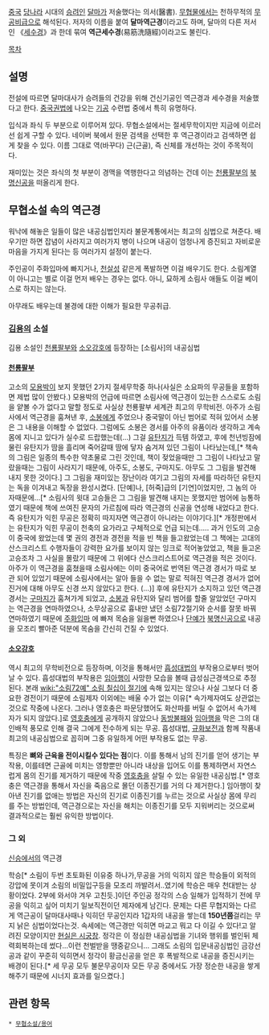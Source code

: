{{{+1 易筋經}}}

[[중국]] [[당나라]] 시대의 [[승려]]인 [[달마]]가 저술했다는 의서(醫書). [[무협물]]에서는 천하무적의 [[무공]][[비급]]으로 해석된다. 저자의 이름을 붙여 '''달마역근경'''이라고도 하며, 달마의 다른 저서인 《[[세수경]]》과 한데 묶여 '''역근세수경'''(易筋洗隨經)이라고도 불린다.

[[목차]]
== 설명 ==
전설에 따르면 달마대사가 승려들의 건강을 위해 건신기공인 역근경과 세수경을 저술했다고 한다. [[중국권법]]에 나오는 [[기공]] 수련법 중에서 특히 유명하다.

입식과 좌식 두 부분으로 이루어져 있다. 무협소설에서는 절세무학이지만 지금에 이르러선 쉽게 구할 수 있다. 네이버 북에서 원문 검색을 선택한 후 역근경이라고 검색하면 쉽게 찾을 수 있다. 이름 그대로 역(바꾸다) 근(근골), 즉 신체를 개선하는 것이 주목적이다.

재미있는 것은 좌식의 첫 부분이 경맥을 역행한다고 의념하는 건데 이는 [[천룡팔부]]의 [[북명신공]]을 떠올리게 한다.

== 무협소설 속의 역근경 ==
워낙에 해놓은 일들이 많은 내공심법인지라 불문계통에서는 최고의 심법으로 쳐준다. 배우기만 하면 잡념이 사라지고 여러가지 병이 나으며 내공이 엄청나게 증진되고 자비로운 마음을 가지게 된다는 등 여러가지 설정이 붙는다.

주인공이 주화입마에 빠지거나, [[천살성]] 같은게 폭발하면 이걸 배우기도 한다. 소림계열이 아니고는 별로 이걸 먼저 배우는 경우는 없다. 아니, 묘하게 소림사 애들도 이걸 베이스로 하지는 않는다.

아무래도 배우는데 불경에 대한 이해가 필요한 무공취급.

=== [[김용]]의 소설 ===
김용 소설인 [[천룡팔부]]와 [[소오강호]]에 등장하는 [소림사]의 내공심법

==== [[천룡팔부]] ====
고소의 [[모용박]]이 보지 못했던 2가지 절세무학중 하나(사실은 소요파의 무공들을 포함하면 제법 많이 안봤다.)
모용박의 언급에 따르면 소림사에 역근경이 있는한 스스로도 소림을 얕볼 수가 없다고 말할 정도로 사실상 천룡팔부 세계관 최고의 무학비전.
아주가 소림사에서 역근경을 훔쳐낸 후, [[소봉]]에게 주었으나 중국말이 아닌 범어로 적혀 있어서 소봉은 그 내용을 이해할 수 없었다. 그럼에도 소봉은 경서를 아주의 유품이라 생각하고 계속 몸에 지니고 있다가 실수로 드랍했는데(...) 그걸 [[유탄지]]가 득템 하였고, 후에 천년빙잠에 물린 유탄지가 땀을 흘리며 죽어갈때 땀에 닿자 숨겨져 있던 그림이 나타났는데,[* 책속의 그림은 일종의 특수한 약초물로 그린 것인데, 책이 젖었을때만 그 그림이 나타났고 말랐을때는 그림이 사라지기 때문에, 아주도, 소봉도, 구마지도. 아무도 그 그림을 발견해 내지 못한 것이다.] 그 그림을 재미있는 장난이라 여기고 그림의 자세를 따라하던 유탄지는 독을 이겨내고 독장을 완성시켰다. [단예]나, [허죽]급의 [기연]이었지만, 그 놈의 아자때문에...[* 소림사의 윗대 고승들은 그 그림을 발견해 내지는 못했지만 범어에 능통하였기 때문에 책에 쓰여진 문자의 가르침에 따라 역근경의 신공을 연성해 내었다고 한다. 즉 유탄지가 익힌 무공은 정확히 따지자면 역근경이 아니라는 이야기다.][* 개정판에서는 유탄지가 익힌 무공이 천축의 요가라고 구체적으로 언급 되는데..... 과거 인도의 고승이 중국에 왔었는데 몇 권의 경전과 경전을 적을 빈 책을 들고왔었는데 그 책에는 고대의 산스크리스트 수행자들이 강력한 요가를 보이지 않는 잉크로 적어놓았었고, 책을 들고온 고승조차 그 사실을 몰랐기 때문에 그 위에다 산스크리스트어로 역근경을 적은 것이다. 아주가 이 역근경을 훔쳤을때 소림사에는 이미 중국어로 번역된 역근경 경서가 따로 보관 되어 있었기 때문에 소림사에서는 알아 들을 수 없는 말로 적혀진 역근경 경서가 없어진거에 대해 아무도 신경 쓰지 않았다고 한다. (...)] 
후에 유탄지가 소지하고 있던 역근경 경서는 [[구마지]]가 훔쳐가게 되었고, [[소봉]]과 유탄지와 달리 범어를 할줄 알았었던 구마지는 역근경을 연마하였으나, 소무상공으로 흉내만 냈던 소림72절기와 순서를 잘못 바꿔 연마하였기 때문에 [[주화입마]] 에 빠져 목숨을 잃을뻔 하였으나 [[단예]]가 [[북명신공]]으로 내공을 모조리 빨아준 덕분에 목숨을 간신히 건질 수 있었다.    


==== [[소오강호]] ====
역시 최고의 무학비전으로 등장하며, 이것을 통해서만 [[흡성대법]]의 부작용으로부터 벗어날 수 있다. 흡성대법의 부작용은 [[임아행]]이 사망한 모습을 볼때 급성심근경색으로 추정된다. 본래 [[wiki:"소림72예" 소림 칠십이 절기]]에 속해 있지는 않으나 사실 그보다 더 중요한 경전이기 때문에 소림제자 이외에는 배울 수가 없는 이유[* 속가제자여도 상관없는 것으로 작중에 나온다. 그러나 영호충은 파문당했어도 화산파를 버릴 수 없어서 속가제자가 되지 않았다.]로 [[영호충]]에게 공개하지 않았으나 [[동방불패]]와 [[임아행]]을 막은 그의 대인배적 풍모로 인해 결국 그에게 전수하게 되는 무공. 흡성대법, [[규화보전]]과 함께 작품내 최고의 내공심법으로 꼽히며 그중 유일하게 어떤 부작용도 없는 무공.

특징은 '''뼈와 근육을 전이시킬수 있다는 점'''이다. 이를 통해서 남의 진기를 얻어 생기는 부작용, 이를테면 근골에 미치는 영향뿐만 아니라 내상을 입어도 이를 통제하면서 자연스럽게 몸의 진기를 제거하기 때문에 작중 [[영호충]]을 살릴 수 있는 유일한 내공심법.[* 영호충은 역근경을 통해서 자신을 죽음으로 몰던 이종진기를 거의 다 제거한다.] 임아행이 찾아낸 진기를 없애는 방법은 자신의 진기로 이종진기를 누르는 것으로 사실상 몸에 무리를 주는 방법인데, 역근경으로는 자신을 해치는 이종진기를 모두 지워버리는 것으로써 결과적으로는 훨씬 유익한 방법이다.

=== 그 외 ===
[[신승]]에서의 역근경

학승[* 소림이 두번 초토화된 이유중 하나가,무공을 거의 익히지 않은 학승들이 외적의 강압에 못이겨 소림의 비밀입구등을 모조리 까발려서..였기에 학승은 매우 천대받는 상황이었다. 2부에 와서야 겨우 고친듯.]이던 주인공 정각의 스승 일해가 입적하기 전에 무공을 익히고 싶어 미치기 일보직전이던 제자에게 남긴다. 문제는 다른 무협지와는 다르게 역근공이 달마대사때나 익히던 무공인지라 1갑자의 내공을 쌓는데 '''150년쯤'''걸리는 무지 낡은 심법이었다는것. 속세에는 역근경만 익히면 마교고 뭐고 다 이길 수 있다!고 알려진 모양이지만 [[현실은 시궁창]].
정각은 이 정심한 내공심법을 기녀와 행위를 벌인뒤 체력회복하는데 썼다...이런 천벌받을 땡중같으니...
그래도 소림의 입문내공심법인 금강선공과 같이 꾸준히 익히면서 정각이 황금신공을 얻은 후 폭발적으로 내공을 증진시키는 배경이 된다.[* 세 무공 모두 불문무공이자 모든 무공 중에서도 가장 정순한 내공을 쌓게 해주기 때문에 시너지 효과를 일으켰다.] 

== 관련 항목 ==
 * [[무협소설/용어]]
